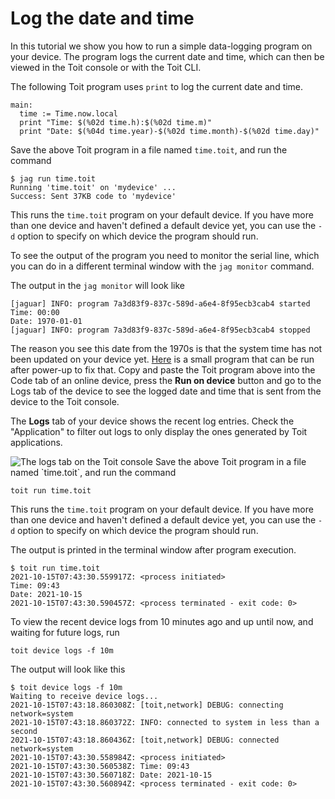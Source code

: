 
# Log the date and time

In this tutorial we show you how to run a simple data-logging program on your device.
The program logs the current date and time, which can then be viewed in the Toit console or with the Toit CLI.

The following Toit program uses `print` to log the current date and time.

```
main:
  time := Time.now.local
  print "Time: $(%02d time.h):$(%02d time.m)"
  print "Date: $(%04d time.year)-$(%02d time.month)-$(%02d time.day)"
```

<Tabs>
<Tab label="Jaguar CLI">

Save the above Toit program in a file named `time.toit`, and run the command

```shell
$ jag run time.toit
Running 'time.toit' on 'mydevice' ...
Success: Sent 37KB code to 'mydevice'
```

This runs the `time.toit` program on your default device. If you have
more than one device and haven't defined a default device yet, you can
use the `-d` option to specify on which device the program should run.

To see the output of the program you need to monitor the serial line, which
you can do in a different terminal window with the `jag monitor` command.

The output in the `jag monitor` will look like

```
[jaguar] INFO: program 7a3d83f9-837c-589d-a6e4-8f95ecb3cab4 started
Time: 00:00
Date: 1970-01-01
[jaguar] INFO: program 7a3d83f9-837c-589d-a6e4-8f95ecb3cab4 stopped
```

The reason you see this date from the 1970s is that the system time
has not been updated on your device yet.
[Here](https://github.com/toitlang/pkg-ntp/blob/master/examples/settime.toit)
is a small program that can be run after power-up to fix that.
</Tab>
<Tab label="Console">
Copy and paste the Toit program above into the Code tab of an online device,
press the **Run on device** button and go to the Logs tab of
the device to see the logged date and time that is sent from the device to the
Toit console.

The **Logs** tab of your device shows the recent log entries. Check the
"Application" to filter out logs to only display the ones generated by Toit
applications.

<img src={LogsTab} alt="The logs tab on the Toit console" />

</Tab>
<Tab label="CLI from toit.io">
Save the above Toit program in a file named `time.toit`, and run the command

```shell
toit run time.toit
```

This runs the `time.toit` program on your default device. If you have
more than one device and haven't defined a default device yet, you can
use the `-d` option to specify on which device the program should run.

The output is printed in the terminal window after program execution.

```shell
$ toit run time.toit
2021-10-15T07:43:30.559917Z: <process initiated>
Time: 09:43
Date: 2021-10-15
2021-10-15T07:43:30.590457Z: <process terminated - exit code: 0>

```

To view the recent device logs from 10 minutes ago and up until now, and waiting for future logs, run

```shell
toit device logs -f 10m
```

The output will look like this

```shell
$ toit device logs -f 10m
Waiting to receive device logs...
2021-10-15T07:43:18.860308Z: [toit,network] DEBUG: connecting network=system
2021-10-15T07:43:18.860372Z: INFO: connected to system in less than a second
2021-10-15T07:43:18.860436Z: [toit,network] DEBUG: connected network=system
2021-10-15T07:43:30.558984Z: <process initiated>
2021-10-15T07:43:30.560538Z: Time: 09:43
2021-10-15T07:43:30.560718Z: Date: 2021-10-15
2021-10-15T07:43:30.560894Z: <process terminated - exit code: 0>

```

</Tab>
</Tabs>
